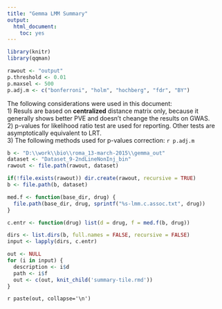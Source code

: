 ```yaml
---
title: "Gemma LMM Summary"
output:
  html_document:
    toc: yes
---
```


```r
library(knitr)
library(qqman)

rawout <- "output"
p.threshold <- 0.01
p.maxsel <- 500
p.adj.m <- c("bonferroni", "holm", "hochberg", "fdr", "BY")
```

The following considerations were used in this document:  
1) Resuls are based on __centralized__ distance matrix only, because it generally shows better PVE and doesn't cheange the results on GWAS.  
2) p-values for likelihood ratio test are used for reporting. Other tests are asymptotically equivalent to LRT.  
3) The following methods used for p-values correction: `r p.adj.m`  

```r

b <- "D:\\work\\bio\\roma_13-march-2015\\gemma_out"
dataset <- "Dataset_9-2ndLineNonInj_bin"
rawout <- file.path(rawout, dataset)

if(!file.exists(rawout)) dir.create(rawout, recursive = TRUE)
b <- file.path(b, dataset)

med.f <- function(base_dir, drug) {
  file.path(base_dir, drug, sprintf("%s-lmm.c.assoc.txt", drug))
}

c.entr <- function(drug) list(d = drug, f = med.f(b, drug))

dirs <- list.dirs(b, full.names = FALSE, recursive = FALSE)
input <- lapply(dirs, c.entr)

out <- NULL
for (i in input) {
  description <- i$d
  path <- i$f
  out <- c(out, knit_child('summary-tile.rmd'))
}
```

`r paste(out, collapse='\n')`